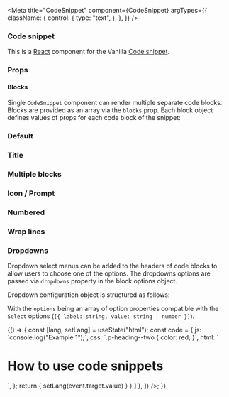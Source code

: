 

<Meta
  title="CodeSnippet"
  component={CodeSnippet}
  argTypes={{
    className: {
      control: {
        type: "text",
      },
    },
  }}
/>

### Code snippet

This is a [React](https://reactjs.org/) component for the Vanilla [Code snippet](https://docs.vanillaframework.io/base/code#code-snippet).

### Props

<ArgsTable of={CodeSnippet} />

#### Blocks

Single `CodeSnippet` component can render multiple separate code blocks. Blocks are provided as an array via the `blocks` prop. Each block object defines values of props for each code block of the snippet:

<ArgsTable of={CodeSnippetBlock} />

### Default

<Canvas>
  <Story name="Default">
    <CodeSnippet blocks={[ {code: "Mode: all Settings: maas_url=http://192.168.122.1:5240/MAAS"} ]} />
  </Story>
</Canvas>

### Title

<Canvas>
  <Story name="Title">
    <CodeSnippet blocks={[ { title: "Output", code: "Mode: all Settings: maas_url=http://192.168.122.1:5240/MAAS"} ]} />
  </Story>
</Canvas>

### Multiple blocks

<Canvas>
  <Story name="Multiple blocks">
    <CodeSnippet blocks={[
      { title: "JavaScript", code: "console.log('Vanilla');"},
      { title: "Output", code: "Vanilla" },
    ]} />
  </Story>
</Canvas>


### Icon / Prompt

<Canvas>
  <Story name="Icon">
    <CodeSnippet blocks={[
       { title: "Install on Linux", appearance: "linuxPrompt", code: "snap install toto"},
       { title: "Install on Windows", appearance: "windowsPrompt", code: "snap install toto"},
       { title: "Get from the Store", appearance: "url", code: "http://snapcraft.io/toto"} ,
     ]}/>
  </Story>
</Canvas>

### Numbered

<Canvas>
  <Story name="Numbered">
    <CodeSnippet blocks={[
       { appearance: "numbered",
         code: `#!/bin/bash
set -eu . $CONJURE_UP_SPELLSDIR/sdk/common.sh
if [[ "$JUJU_PROVIDERTYPE" == "lxd" ]]; then
  debug "Running pre-deploy for $CONJURE_UP_SPELL"
  sed "s/##MODEL##/$JUJU_MODEL/" $(scriptPath)/lxd-profile.yaml | lxc profile edit "juju-$JUJU_MODEL" || exposeResult "Failed to set profile" $? "false"
fi
exposeResult "Successful pre-deploy." 0 "true"`
       },
     ]}/>
  </Story>
</Canvas>

### Wrap lines

<Canvas>
  <Story name="Wrap lines">
    <CodeSnippet blocks={[
       { numbered: true,
         wrapLines: true,
         code: `#!/bin/bash
set -eu . $CONJURE_UP_SPELLSDIR/sdk/common.sh
if [[ "$JUJU_PROVIDERTYPE" == "lxd" ]]; then
  debug "Running pre-deploy for $CONJURE_UP_SPELL"
  sed "s/##MODEL##/$JUJU_MODEL/" $(scriptPath)/lxd-profile.yaml | lxc profile edit "juju-$JUJU_MODEL" || exposeResult "Failed to set profile" $? "false"
fi
exposeResult "Successful pre-deploy." 0 "true"`
       },
     ]}/>
  </Story>
</Canvas>

### Dropdowns

Dropdown select menus can be added to the headers of code blocks to allow users to choose one of the options. The dropdowns options are passed via `dropdowns` property in the block options object.

Dropdown configuration object is structured as follows:
<ArgsTable of={CodeSnippetDropdown} />

With the `options` being an array of option properties compatible with the `Select` options (`[{ label: string, value: string | number }]`).

<Canvas>
  <Story name="Dropdowns">
  {() => {
    const [lang, setLang] = useState("html");
    const code = {
      js: `console.log("Example 1");`,
      css: `.p-heading--two { color: red; }`,
      html: `<h1 class="p-heading--two">How to use code snippets</h1>`,
    };
    return <CodeSnippet blocks={[
       {
         code: code[lang],
         dropdowns: [
           { options: [
              { value: "js", label: "JS" },
              { value: "css", label: "CSS" },
              { value: "html", label: "HTML", selected: true },
            ],
            onChange: (event) => { setLang(event.target.value) }
           }
         ]
       },
     ]} />;
  }}
  </Story>
</Canvas>

